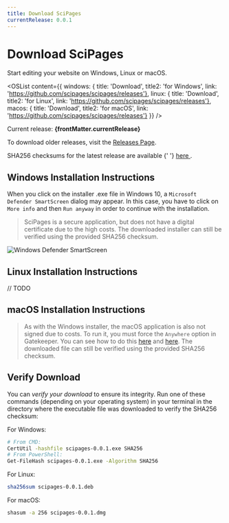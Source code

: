 ```yaml
---
title: Download SciPages
currentRelease: 0.0.1
---
```




<div className={styles.download}>
  <div className={styles.header}>
    <h1>
      Download SciPages
    </h1>
    <p>
      Start editing your website on Windows, Linux or macOS.
    </p>
  </div>
</div>

<OSList content={{
  windows: { title: 'Download', title2: 'for Windows', link: 'https://github.com/scipages/scipages/releases'},
  linux: { title: 'Download', title2: 'for Linux', link: 'https://github.com/scipages/scipages/releases'},
  macos: { title: 'Download', title2: 'for macOS', link: 'https://github.com/scipages/scipages/releases'}
}} />

[//]: # (<OSList content={{)
[//]: # (  windows: { title: 'Download', title2: 'for Windows', link: 'https://github.com/scipages/scipages/releases/download/' + frontMatter.currentRelease + '/scipages_' + frontMatter.currentRelease + '_win_setup.exe'},)
[//]: # (  linux: { title: 'Download', title2: 'for Linux', link: 'https://github.com/scipages/scipages/releases/download/' + frontMatter.currentRelease + '/scipages_' + frontMatter.currentRelease + '_linux.deb'},)
[//]: # (  macos: { title: 'Download', title2: 'for macOS', link: 'https://github.com/scipages/scipages/releases/download/' + frontMatter.currentRelease + '/scipages_' + frontMatter.currentRelease + '_macos.dmg'})
[//]: # (}} />)

[//]: # (| Platform                                                              | Checksum |)
[//]: # (|-----------------------------------------------------------------------|----------|)
[//]: # (| [Download for Windows]&#40;https://github.com/scipages/scipages/releases&#41; |          |)
[//]: # (| [Download for Linux]&#40;https://github.com/scipages/scipages/releases&#41;   |          |)
[//]: # (| [Download for macOS]&#40;https://github.com/scipages/scipages/releases&#41;   |          |)

<p>Current release: <b>{frontMatter.currentRelease}</b></p>

To download older releases, visit the [Releases Page](https://github.com/scipages/scipages/releases).

<p>
  SHA256 checksums for the latest release are available
  {' '}
  <a
    href={'https://github.com/scipages/scipages/releases/download/' + frontMatter.currentRelease + '/sha256checksums.txt'}
    target="_blank"
  >
    here
  </a>.
</p>

## Windows Installation Instructions

When you click on the installer .exe file in Windows 10,
a `Microsoft Defender SmartScreen` dialog may appear.
In this case, you have to click on `More info` and then `Run anyway`
in order to continue with the installation.

> SciPages is a secure application, but does not have a digital certificate due to the high costs.
> The downloaded installer can still be verified using the provided SHA256 checksum.

![Windows Defender SmartScreen](/img/download/windows-protected-your-pc.png)

## Linux Installation Instructions

// TODO

## macOS Installation Instructions

> As with the Windows installer, the macOS application is also not signed due to costs.
> To run it, you must force the `Anywhere` option in Gatekeeper.
> You can see how to do this [here](https://apple.stackexchange.com/a/294016)
> and [here](https://apple.stackexchange.com/a/412436).
> The downloaded file can still be verified using the provided SHA256 checksum.

## Verify Download

You can *verify your download* to ensure its integrity.
Run one of these commands (depending on your operating system) in your terminal in the directory
where the executable file was downloaded to verify the SHA256 checksum:

For Windows:
```bash
# From CMD:
CertUtil -hashfile scipages-0.0.1.exe SHA256
# From PowerShell:
Get-FileHash scipages-0.0.1.exe -Algorithm SHA256
```

For Linux:
```bash
sha256sum scipages-0.0.1.deb
```

For macOS:

```bash
shasum -a 256 scipages-0.0.1.dmg
```
